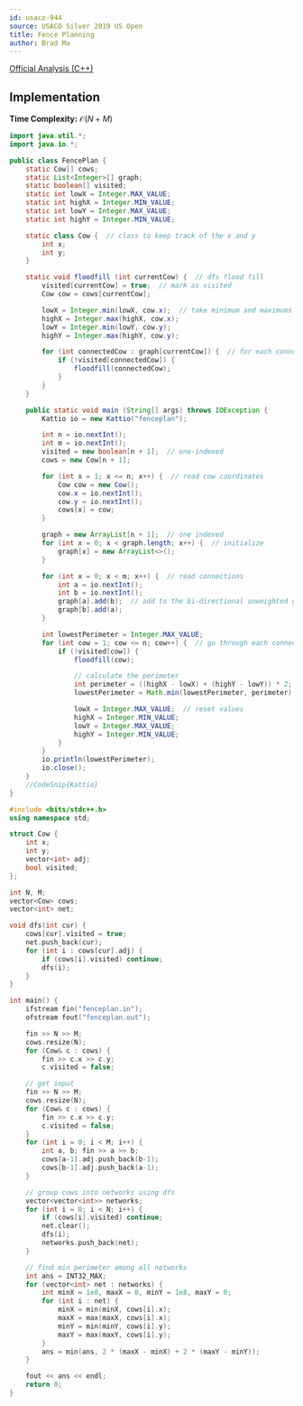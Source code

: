 ```yaml
---
id: usaco-944
source: USACO Silver 2019 US Open
title: Fence Planning
author: Brad Ma
---
```


[Official Analysis (C++)](http://www.usaco.org/current/data/sol_fenceplan_silver_open19.html)

## Implementation
**Time Complexity:** $\mathcal{O}(N + M)$

<LanguageSection>
  
<JavaSection>

```java
import java.util.*;
import java.io.*;

public class FencePlan {
	static Cow[] cows;
	static List<Integer>[] graph;
	static boolean[] visited;
	static int lowX = Integer.MAX_VALUE;
	static int highX = Integer.MIN_VALUE;
	static int lowY = Integer.MAX_VALUE;
	static int highY = Integer.MIN_VALUE;

	static class Cow {  // class to keep track of the x and y
		int x;
		int y;
	}

	static void floodfill (int currentCow) {  // dfs flood fill
		visited[currentCow] = true;  // mark as visited
		Cow cow = cows[currentCow];

		lowX = Integer.min(lowX, cow.x);  // take minimum and maximums
		highX = Integer.max(highX, cow.x);
		lowY = Integer.min(lowY, cow.y);
		highY = Integer.max(highY, cow.y);

		for (int connectedCow : graph[currentCow]) {  // for each connected cow
			if (!visited[connectedCow]) {
				floodfill(connectedCow);
			}
		}
	}

	public static void main (String[] args) throws IOException {
		Kattio io = new Kattio("fenceplan");

		int n = io.nextInt();
		int m = io.nextInt();
		visited = new boolean[n + 1];  // one-indexed
		cows = new Cow[n + 1];

		for (int x = 1; x <= n; x++) {  // read cow coordinates
			Cow cow = new Cow();
			cow.x = io.nextInt();
			cow.y = io.nextInt();
			cows[x] = cow;
		}

		graph = new ArrayList[n + 1];  // one indexed
		for (int x = 0; x < graph.length; x++) {  // initialize
			graph[x] = new ArrayList<>();
		}

		for (int x = 0; x < m; x++) {  // read connections
			int a = io.nextInt();
			int b = io.nextInt();
			graph[a].add(b);  // add to the bi-directional unweighted graph
			graph[b].add(a);
		}

		int lowestPerimeter = Integer.MAX_VALUE;
		for (int cow = 1; cow <= n; cow++) {  // go through each connected component
			if (!visited[cow]) {
				floodfill(cow);

				// calculate the perimeter
				int perimeter = ((highX - lowX) + (highY - lowY)) * 2; 
				lowestPerimeter = Math.min(lowestPerimeter, perimeter);  // track lowest

				lowX = Integer.MAX_VALUE;  // reset values
				highX = Integer.MIN_VALUE;
				lowY = Integer.MAX_VALUE;
				highY = Integer.MIN_VALUE;
			}
		}
		io.println(lowestPerimeter);
		io.close();
	}
	//CodeSnip{Kattio}
}
```
  
</JavaSection>
  
</LanguageSection>

<LanguageSection>
	
<CPPSection>
	
```cpp
#include <bits/stdc++.h>
using namespace std;

struct Cow {
    int x;
    int y;
    vector<int> adj;
    bool visited;
};

int N, M;
vector<Cow> cows;
vector<int> net;

void dfs(int cur) {
    cows[cur].visited = true;
    net.push_back(cur);
    for (int i : cows[cur].adj) {
        if (cows[i].visited) continue;
        dfs(i);
    }
}

int main() {
    ifstream fin("fenceplan.in");
    ofstream fout("fenceplan.out");

    fin >> N >> M;
    cows.resize(N);
    for (Cow& c : cows) {
    	fin >> c.x >> c.y;
    	c.visited = false;

    // get input
    fin >> N >> M;
    cows.resize(N);
    for (Cow& c : cows) {
        fin >> c.x >> c.y;
        c.visited = false;
    }
    for (int i = 0; i < M; i++) {
        int a, b; fin >> a >> b;
        cows[a-1].adj.push_back(b-1);
        cows[b-1].adj.push_back(a-1);
    }

    // group cows into networks using dfs
    vector<vector<int>> networks;
    for (int i = 0; i < N; i++) {
        if (cows[i].visited) continue;
        net.clear();
        dfs(i);
        networks.push_back(net);
    }

    // find min perimeter among all networks
    int ans = INT32_MAX;
    for (vector<int> net : networks) {
        int minX = 1e8, maxX = 0, minY = 1e8, maxY = 0;
        for (int i : net) {
            minX = min(minX, cows[i].x);
            maxX = max(maxX, cows[i].x);
            minY = min(minY, cows[i].y);
            maxY = max(maxY, cows[i].y);
        }
        ans = min(ans, 2 * (maxX - minX) + 2 * (maxY - minY));
    }

    fout << ans << endl;
    return 0;
}
```

</CPPSection>

</LanguageSection>
